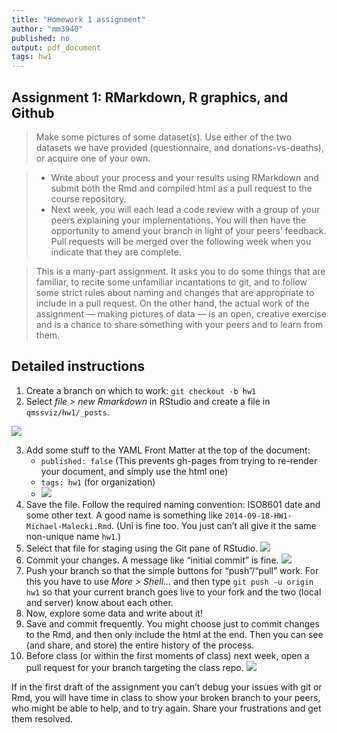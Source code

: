 ```yaml
---
title: "Homework 1 assignment"
author: "mm3940"
published: no
output: pdf_document
tags: hw1
---
```


## Assignment 1: RMarkdown, R graphics, and Github

> Make some pictures of some dataset(s). Use either of the two datasets we have provided (questionnaire, and donations-vs-deaths), or acquire one of your own.

> - Write about your process and your results using RMarkdown and submit both the Rmd and compiled html as a pull request to the course repository.
> - Next week, you will each lead a code review with a group of your peers explaining your implementations. You will then have the opportunity to amend your branch in light of your peers’ feedback. Pull requests will be merged over the following week when you indicate that they are complete.

> This is a many-part assignment. It asks you to do some things that are familiar, to recite some unfamiliar incantations to git, and to follow some strict rules about naming and changes that are appropriate to include in a pull request. On the other hand, the actual work of the assignment — making pictures of data — is an open, creative exercise and is a chance to share something with your peers and to learn from them. 

## Detailed instructions

1. Create a branch on which to work: `git checkout -b hw1`
1. Select *file > new Rmarkdown* in RStudio and create a file in `qmssviz/hw1/_posts`.

![](new-rmd.png)

3. Add some stuff to the YAML Front Matter at the top of the document:
   - `published: false` (This prevents gh-pages from trying to re-render your document, and simply use the html one)
   - `tags: hw1` (for organization)
   - ![](yaml-matter.png)
4. Save the file. Follow the required naming convention: ISO8601 date and some other text. A good name is something like `2014-09-18-HW1-Michael-Malecki.Rmd`. (Uni is fine too. You just can't all give it the same non-unique name `hw1`.)
1. Select that file for staging using the Git pane of RStudio.
  ![](staging.png)
1. Commit your changes. A message like “initial commit” is fine.
  ![](commit.png)
1. Push your branch so that the simple buttons for “push”/“pull” work. For this you have to use *More > Shell…* and then type `git push -u origin hw1` so that your current branch goes live to your fork and the two (local and server) know about each other.
1. Now, explore some data and write about it!
1. Save and commit frequently. You might choose just to commit changes to the Rmd, and then only include the html at the end. Then you can see (and share, and store) the entire history of the process. 
1. Before class (or within the first moments of class) next week, open a pull request for your branch targeting the class repo.
  ![](opened-request.png)

If in the first draft of the assignment you can’t debug your issues with git or Rmd, you will have time in class to show your broken branch to your peers, who might be able to help, and to try again. Share your frustrations and get them resolved.